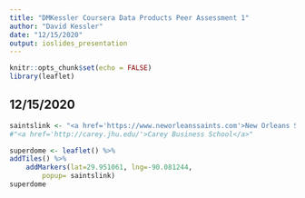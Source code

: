 ```yaml
---
title: "DMKessler Coursera Data Products Peer Assessment 1"
author: "David Kessler"
date: "12/15/2020"
output: ioslides_presentation
---
```


```r
knitr::opts_chunk$set(echo = FALSE)
library(leaflet)
```

## 12/15/2020

```r
saintslink <- "<a href='https://www.neworleanssaints.com'>New Orleans Saints</a>"
#"<a href='http://carey.jhu.edu/'>Carey Business School</a>"

superdome <- leaflet() %>%
addTiles() %>%
    addMarkers(lat=29.951061, lng=-90.081244,
        popup= saintslink)
superdome
```